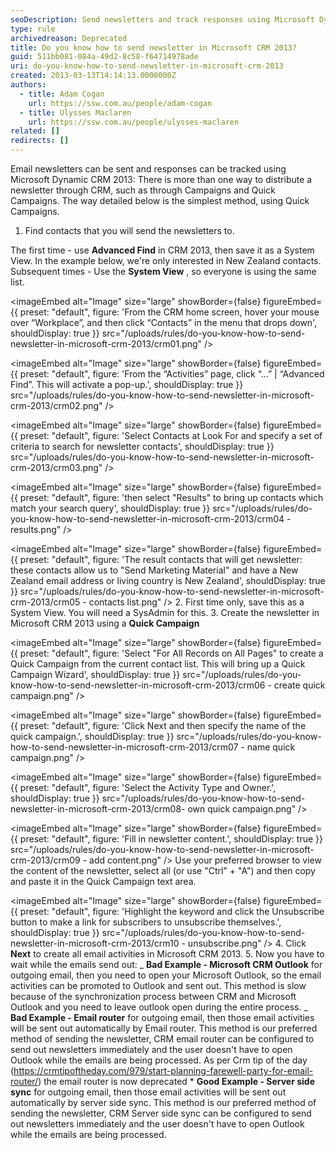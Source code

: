 ```yaml
---
seoDescription: Send newsletters and track responses using Microsoft Dynamic CRM 2013 with Quick Campaigns and server-side sync.
type: rule
archivedreason: Deprecated
title: Do you know how to send newsletter in Microsoft CRM 2013?
guid: 511bb081-084a-49d2-8c58-f64714978ade
uri: do-you-know-how-to-send-newsletter-in-microsoft-crm-2013
created: 2013-03-13T14:14:13.0000000Z
authors:
  - title: Adam Cogan
    url: https://ssw.com.au/people/adam-cogan
  - title: Ulysses Maclaren
    url: https://ssw.com.au/people/ulysses-maclaren
related: []
redirects: []
---
```


Email newsletters can be sent and responses can be tracked using Microsoft Dynamic CRM 2013:
There is more than one way to distribute a newsletter through CRM, such as through Campaigns and Quick Campaigns. The way detailed below is the simplest method, using Quick Campaigns.

1. Find contacts that you will send the newsletters to.

The first time - use
**Advanced Find** in CRM 2013, then save it as a System View. In the example below, we're only interested in New Zealand contacts.
Subsequent times - Use the **System View** , so everyone is using the same list.


<imageEmbed
  alt="Image"
  size="large"
  showBorder={false}
  figureEmbed={{
    preset: "default",
    figure: 'From the CRM home screen, hover your mouse over “Workplace”, and then click “Contacts” in the menu that drops down',
    shouldDisplay: true
  }}
  src="/uploads/rules/do-you-know-how-to-send-newsletter-in-microsoft-crm-2013/crm01.png"
/>


<imageEmbed
  alt="Image"
  size="large"
  showBorder={false}
  figureEmbed={{
    preset: "default",
    figure: 'From the “Activities” page, click “…” | “Advanced Find”. This will activate a pop-up.',
    shouldDisplay: true
  }}
  src="/uploads/rules/do-you-know-how-to-send-newsletter-in-microsoft-crm-2013/crm02.png"
/>


<imageEmbed
  alt="Image"
  size="large"
  showBorder={false}
  figureEmbed={{
    preset: "default",
    figure: 'Select Contacts at Look For and specify a set of criteria to search for newsletter contacts',
    shouldDisplay: true
  }}
  src="/uploads/rules/do-you-know-how-to-send-newsletter-in-microsoft-crm-2013/crm03.png"
/>


<imageEmbed
  alt="Image"
  size="large"
  showBorder={false}
  figureEmbed={{
    preset: "default",
    figure: 'then select "Results" to bring up contacts which match your search query',
    shouldDisplay: true
  }}
  src="/uploads/rules/do-you-know-how-to-send-newsletter-in-microsoft-crm-2013/crm04 - results.png"
/>


<imageEmbed
  alt="Image"
  size="large"
  showBorder={false}
  figureEmbed={{
    preset: "default",
    figure: 'The result contacts that will get newsletter: these contacts allow us to "Send Marketing Material" and have a New Zealand email address or living country is New Zealand',
    shouldDisplay: true
  }}
  src="/uploads/rules/do-you-know-how-to-send-newsletter-in-microsoft-crm-2013/crm05 - contacts list.png"
/>
2. First time only, save this as a System View. You will need a SysAdmin for this. 3. Create the newsletter in Microsoft CRM 2013 using a
**Quick Campaign**

<imageEmbed
  alt="Image"
  size="large"
  showBorder={false}
  figureEmbed={{
    preset: "default",
    figure: 'Select "For All Records on All Pages" to create a Quick Campaign from the current contact list. This will bring up a Quick Campaign Wizard',
    shouldDisplay: true
  }}
  src="/uploads/rules/do-you-know-how-to-send-newsletter-in-microsoft-crm-2013/crm06 - create quick campaign.png"
/>


<imageEmbed
  alt="Image"
  size="large"
  showBorder={false}
  figureEmbed={{
    preset: "default",
    figure: 'Click Next and then specify the name of the quick campaign.',
    shouldDisplay: true
  }}
  src="/uploads/rules/do-you-know-how-to-send-newsletter-in-microsoft-crm-2013/crm07 - name quick campaign.png"
/>


<imageEmbed
  alt="Image"
  size="large"
  showBorder={false}
  figureEmbed={{
    preset: "default",
    figure: 'Select the Activity Type and Owner.',
    shouldDisplay: true
  }}
  src="/uploads/rules/do-you-know-how-to-send-newsletter-in-microsoft-crm-2013/crm08- own quick campaign.png"
/>


<imageEmbed
  alt="Image"
  size="large"
  showBorder={false}
  figureEmbed={{
    preset: "default",
    figure: 'Fill in newsletter content.',
    shouldDisplay: true
  }}
  src="/uploads/rules/do-you-know-how-to-send-newsletter-in-microsoft-crm-2013/crm09 - add content.png"
/>
 Use your preferred browser to view the content of the newsletter, select all (or use "Ctrl" + "A") and then copy and paste it in the Quick Campaign text area.


<imageEmbed
  alt="Image"
  size="large"
  showBorder={false}
  figureEmbed={{
    preset: "default",
    figure: 'Highlight the keyword and click the Unsubscribe button to make a link for subscribers to unsubscribe themselves.',
    shouldDisplay: true
  }}
  src="/uploads/rules/do-you-know-how-to-send-newsletter-in-microsoft-crm-2013/crm10 - unsubscribe.png"
/>
4. Click
**Next** to create all email activities in Microsoft CRM 2013. 5. Now you have to wait while the emails send out:
_ **Bad Example - Microsoft CRM Outlook** for outgoing email, then you need to open your Microsoft Outlook, so the email activities can be promoted to Outlook and sent out. This method is slow because of the synchronization process between CRM and Microsoft Outlook and you need to leave outlook open during the entire process.
_ **Bad Example - Email router** for outgoing email, then those email activities will be sent out automatically by Email router. This method is our preferred method of sending the newsletter, CRM email router can be configured to send out newsletters immediately and the user doesn't have to open Outlook while the emails are being processed. As per Crm tip of the day (https://crmtipoftheday.com/979/start-planning-farewell-party-for-email-router/) the email router is now deprecated \* **Good Example - Server side sync** for outgoing email, then those email activities will be sent out automatically by server side sync. This method is our preferred method of sending the newsletter, CRM Server side sync can be configured to send out newsletters immediately and the user doesn't have to open Outlook while the emails are being processed.